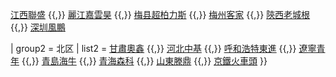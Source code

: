 {{Navbox
|basestyle = background:#DD0000;color:#FBEA0E;
| name  = 2013中乙
| title = [[2013年中国足球乙级联赛|<span style="color:#FBEA0E">2013年</span>]][[中国足球乙级联赛|<span style="color:#FBEA0E">中国足球乙级联赛</span>]]

| group1 = 南区
| list1 = [[昆明銳龍足球俱樂部|大理旅游銳龍]] {{,}} [[江西聯盛足球俱樂部|江西聯盛]] {{,}} [[麗江嘉雲昊足球俱樂部|麗江嘉雲昊]] {{,}} [[梅縣客家足球俱樂部|梅县超柏力斯]] {{,}} [[梅州客家足球俱樂部|梅州客家]] {{,}} [[陝西老城根足球俱樂部|陝西老城根]] {{,}} [[深圳風鵬足球俱樂部|深圳風鵬]] 

| group2 = 北区
| list2 = [[甘肅奧鑫足球俱樂部|甘肅奧鑫]] {{,}} [[河北中基足球俱乐部|河北中基]] {{,}} [[瀋陽東進足球俱樂部|呼和浩特東進]] {{,}} [[遼寧青年足球隊|遼寧青年]] {{,}} [[青島海牛足球俱樂部|青島海牛]] {{,}} [[青海森科足球俱樂部|青海森科]] {{,}} [[山東滕鼎足球俱樂部|山東滕鼎]] {{,}} [[火車頭足球俱樂部|京鐵火車頭]]
}}